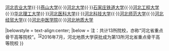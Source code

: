 {{Navbox
|name = 河北省重点高等院校
|title = <span style="color:#ffffff;">河北省重点高等院校</span>
|style=text-align:center;
|titlestyle = background:#243374;color:white;
|groupstyle = color: #ffffff; background-color: #218868; text-align: center;
|state = collapsed
|above =
|list1 = <div>
[[河北工业大学]]{{·}}[[河北农业大学]]{{·}}[[燕山大学]]{{·}}[[河北大学]]{{·}}[[石家庄铁道大学]]{{·}}[[河北工程大学]]{{·}}[[华北理工大学]]{{·}}[[河北医科大学]]{{·}}[[河北科技大学]]{{·}}[[河北师范大学]]{{·}}[[河北经贸大学]]{{·}}[[河北中医学院]]{{·}}[[河北地质大学]]</div>
|belowstyle = text-align:center;
|below = 注：共计13所院校，亦称“河北省重点骨干高等院校”。<sup>[http://yzdsb.hebnews.cn/2012/0605/c_75.htm]</sup><sup>[http://www.hebcm.edu.cn/col/1339642538734/2014/11/26/1416987684619.html]</sup>2016年7月，河北地质大学获批成为第13所河北省重点骨干高等院校
}}